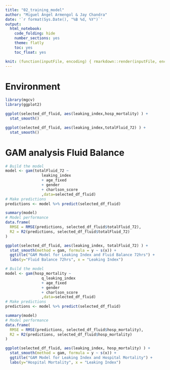 ```yaml
---
title: "02_training_model"
author: "Miguel Ángel Armengol & Jay Chandra"
date: '`r format(Sys.Date(), "%B %d, %Y")`'
output:
  html_notebook:
    code_folding: hide
    number_sections: yes
    theme: flatly
    toc: yes
    toc_float: yes

knit: (function(inputFile, encoding) { rmarkdown::render(inputFile, encoding = encoding, output_file = paste0(substr(inputFile,1,nchar(inputFile)-4)," ",Sys.Date(),'.html')) })
---
```


# Environment

```r
library(mgcv)
library(ggplot2)
```

```r
ggplot(selected_df_fluid, aes(leaking_index,hosp_mortality) ) +
  stat_smooth()

ggplot(selected_df_fluid, aes(leaking_index,totalFluid_72) ) +
  stat_smooth()
```

# GAM analysis Fluid Balance

```r
# Build the model
model <- gam(totalFluid_72 ~ 
                leaking_index
                + age_fixed
                + gender
                + charlson_score
                ,data=selected_df_fluid)
# Make predictions
predictions <- model %>% predict(selected_df_fluid)

summary(model)
# Model performance
data.frame(
  RMSE = RMSE(predictions, selected_df_fluid$totalFluid_72),
  R2 = R2(predictions, selected_df_fluid$totalFluid_72)
)

ggplot(selected_df_fluid, aes(leaking_index, totalFluid_72) ) +
  stat_smooth(method = gam, formula = y ~ s(x)) +
  ggtitle("GAM Model for Leaking Index and Fluid Balance 72hrs") +
  labs(y="Fluid Balance 72hrs", x = "Leaking Index")
```

```r
# Build the model
model <- gam(hosp_mortality ~ 
                q_leaking_index
                + age_fixed
                + gender
                + charlson_score
                ,data=selected_df_fluid)
# Make predictions
predictions <- model %>% predict(selected_df_fluid)

summary(model)
# Model performance
data.frame(
  RMSE = RMSE(predictions, selected_df_fluid$hosp_mortality),
  R2 = R2(predictions, selected_df_fluid$hosp_mortality)
)

ggplot(selected_df_fluid, aes(leaking_index, hosp_mortality) ) +
  stat_smooth(method = gam, formula = y ~ s(x)) +
  ggtitle("GAM Model for Leaking Index and Hospital Mortality") +
  labs(y="Hospital Mortality", x = "Leaking Index")
```

